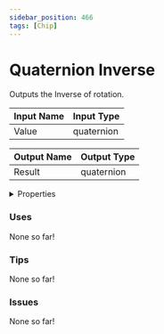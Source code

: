 ```yaml
---
sidebar_position: 466
tags: [Chip]
---
```


# Quaternion Inverse

Outputs the Inverse of rotation.




<EsbSvg />

| Input Name | Input Type |
|-----------|-----------|
| Value | quaternion |

| Output Name | Output Type |
|-----------|-----------|
| Result | quaternion |


<details>
  <summary>Properties</summary>
  <div>
    <div>
    <table>
      <thead>
        <tr>
          <th>Is beta required?</th>
          <th>❌</th>
        </tr>
        <tr>
          <th>Is this chip a trolling risk?</th>
          <th>❌</th>
        </tr>
        <tr>
          <th>Chip UUID</th>
          <th>2097bef3-9ed1-4601-ab5d-f620654bd1c4</th>
        </tr>
      </thead>
    </table>
    </div>
  </div>
</details>

### Uses

None so far!

### Tips

None so far!

### Issues

None so far!